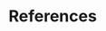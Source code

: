 <!-- This .Rmd file serves only to add the References heading, irrespective of output, and irrespective of whether you are using biblatex, natbib, or pandoc for references -->


# References

::: {#refs}
:::


